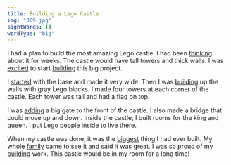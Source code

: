 ```yaml
---
title: Building a Lego Castle
img: "009.jpg"
sightWords: []
wordType: "big"
---
```


I had a plan to build the most amazing Lego castle. I had been <u>thinking</u> about it for weeks. The castle would have tall towers and thick walls. I was <u>excited</u> to start <u>building</u> this big project.

I <u>started</u> with the base and made it very wide. Then I was <u>building</u> up the walls with gray Lego blocks. I made four towers at each corner of the castle. Each tower was tall and had a flag on top.

I was <u>adding</u> a big gate to the front of the castle. I also made a bridge that could move up and down. Inside the castle, I built rooms for the king and queen. I put Lego people inside to live there.

When my castle was done, it was the <u>biggest</u> thing I had ever built. My whole <u>family</u> came to see it and said it was great. I was so proud of my <u>building</u> work. This castle would be in my room for a long time!